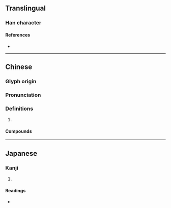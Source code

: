 {{character info/new}}
==Translingual==

===Han character===
{{Han char|rn=38|rad=女|as=11|sn=14|four=46493|canj=VWVF|ids=⿰女累}}

====References====
* {{Han ref|kx=0269.240|dkj=06641|dj=0537.140|hdz=21077.050|uh=5AD8|ud=23256|bh=B9E3|bd=47587}}

----

==Chinese==
{{zh-forms}}

===Glyph origin===
{{Han etym}}

===Pronunciation===
{{zh-pron
|m=léi
|c=leoi4
|mc=
|oc=y
|cat=
}}

===Definitions===
{{zh-hanzi}}

# {{surname|zh}}

====Compounds====
{{zh-der|嫘縈|嫘祖|封嫘:a wife of Huangdi}}

----

==Japanese==

===Kanji===
{{ja-kanji|grade=|rs=女11}}

# {{rfdef|ja|sort=女11}}

====Readings====
* {{ja-readings|on=るい,らい,れ|kun=}}